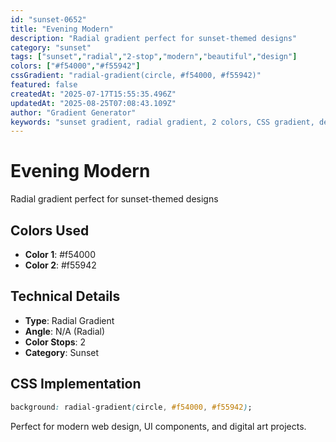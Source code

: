 ```yaml
---
id: "sunset-0652"
title: "Evening Modern"
description: "Radial gradient perfect for sunset-themed designs"
category: "sunset"
tags: ["sunset","radial","2-stop","modern","beautiful","design"]
colors: ["#f54000","#f55942"]
cssGradient: "radial-gradient(circle, #f54000, #f55942)"
featured: false
createdAt: "2025-07-17T15:55:35.496Z"
updatedAt: "2025-08-25T07:08:43.109Z"
author: "Gradient Generator"
keywords: "sunset gradient, radial gradient, 2 colors, CSS gradient, design, #f54000, #f55942"
---
```


# Evening Modern

Radial gradient perfect for sunset-themed designs

## Colors Used
- **Color 1**: #f54000
- **Color 2**: #f55942

## Technical Details
- **Type**: Radial Gradient
- **Angle**: N/A (Radial)
- **Color Stops**: 2
- **Category**: Sunset

## CSS Implementation
```css
background: radial-gradient(circle, #f54000, #f55942);
```

Perfect for modern web design, UI components, and digital art projects.
